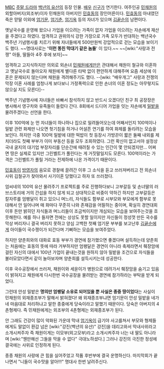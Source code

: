 [[MBC]] [[주말 드라마]] [[백년의 유산]]의 등장 인물. [[배우]] [[신구]]가 연기한다. 여주인공 [[민채원]]의 외할아버지(외조부)이자 민채원의 아버지인 [[민효동]]의 장인어른이다. [[민효동]]의 아내였던 죽은 맏딸 이외에 [[엄기문]], [[엄기춘]], [[엄기옥]] 등의 자녀가 있으며 [[김끝순]]의 남편이다. 

옛날국수를 운영해 왔으나 가업을 이으려는 가족이 없자 가업을 이으려는 자손에게 재산을 주겠다고 하였다. 엄격하고 권위의식 강한 가장으로 가족 모두가 반대하는 백년국수 백주년 기념행사를 치르기 위해 자녀들에게 500만원씩 강압적으로 걷는 모습을 보이기도 했다. ~~명대사로는 ''''이런 똥친 막대기 같은 놈들'''' 이 있다.~~ ~~[wiki:"사랑과 전쟁" 아들, 딸들아 4주 후에 보자]~~ 

엄격하고 고지식하지만 의외로 외손녀 [[민채원]]에게만은 관대해서 채원이 철규와 이혼하고 옛날국수로 돌아오자 채원에게 별다른 타박 없이 편안하게 대해주며 요즘 세상에 이혼은 문제되지 않는다며 채원을 격려해주기도 했다. --[wiki: "배우개그" 사랑과 전쟁의 막장 이혼 사례를 엄청나게 보다보니 가정폭력으로 인한 손녀의 이혼 정도는 아무렇지도 않으실 지도 모른다]--

백주년 기념행사에 자녀들은 바빠서 참석하지 않고 반드시 오겠다던 친구 최 공장장은 병사해서 영구차와 유족들이 들렀다 간다. 8회에서 드디어 가업을 잇는 자손에게 [[밀]]밭을 물려주겠다는 선언을 한다.

이후 100억에 눈 먼 자녀들이 하나하나 집으로 밀려들어오는데 어째서인지 100억이나 밀밭 관련 화제만 나오면 헛기침을 하거나 어설픈 연기를 하여 화제를 돌리려는 모습을 보인다. 하지만 극중 100억 밀밭에 대한 떡밥이 첫 등장시 가방끈이 짧은 둘째 내외를 제치더라도 첫째 부부가 이미 부동산 등을 모두 조회하였다. 그런 확신이 없고서야 설정상 국내 굴지의 대기업 부장자리를 단순간에 때려칠 수 있는 인간이 몇 안되겠지만... 어쩌면 땅은 실제로 있지만 그린벨트가 풀린다는 게 거짓말일지도 모른다. 100억이라는 가격은 그린벨트가 풀릴 거라는 전제하에 나온 가격이기 때문이다.

[[민효동]]이 [[방영자]]의 음모로 경찰에 끌려간 이후 그 소식을 듣고 쓰러져버리고 전 외손녀사위 김철규가 찾아와서 사기이혼 당했다고 하자 또 쓰러졌다. 

엄씨네의 100억 유산 물려주기 프로젝트를 주로 진행하다보니 고부갈등 및 손녀딸의 러브스토리에 거의 간섭을 하지 않게 되고 상대적으로 비중이 약하긴 하지만 고부갈등은 칼자루를 엄팽달이 쥐고 있으니 며느리, 자식들도 함부로 시부모와 부모에게 함부로 못 대해서 안 일어나며 매 화마다 꾸준히 나와 존재감을 어필하는 중이며, 확실히 경연대회 이후 돈만 밝히던 자식들과 며느리들이 조금씩이지만 개심되는 모습을 보여주는것을 흐뭇해한다. 예를 하나 들자면 전에는 상상도 못할 일이지만 자신들이 정성껏 만든 국수를 막상 버리자니 결국 버리지 못하고 양심 고백한 첫째 엄기문 부부를 보고난후 [[김끝순]]에게 아이들이 국수쟁이가 되간다며 기뻐하는 모습을 보여주었다.

하지만 양춘희와의 대화로 효동 부부가 경연에 참가했으면 좋겠다며 설득하는데 양춘희는 처음에는 효동의 뜻에 따라 거부하지만 엄팽달은 경연이 아니라 축제라면서 췌장암에 걸린 자신의 대에서 100년 가업이 끝내는것을 원하지 않아 밀밭을 조건으로 자식들을 불러모았다면서 같이 놀아보자며 양춘희를 설득시키는데 성공한다. 

이후 국수공장에서 쓰러져, 채원이와 세윤이가 병원으로 데려가서 췌장암을 숨기고 있음이 밝혀지고 채원에게 다시한번 국수공장을 물려받는 경연에 참가하라는 부탁을 받게 되었다.

그런데 안성 밀밭은 '''명의만 엄팽달 소유로 되어있을 뿐 사실은 종중 땅이었다'''는 사실이 민채원의 외재종조부가 말해서 밝혀졌다! 왜 외재종조부냐면 엄기문이 안성 밀밭을 네가 네 마음대로 처리하냐고 말한 종중에게 당숙이라고 말했기 때문이다. 당숙은 아버지의 4촌형제다. 즉 민채원에게는 외조부의 4촌형제는 외재종조부가 된다.

안 그래도 건강이 많이 악화된 가운데 막내 [[엄기옥]]이 급기야 사고를쳐서 부모와 형제들에게도 말없이 환갑 넘은 [wiki:"강진(백년의 유산)" 강진]을 데리고와서 막내사위라고 소개시켜주자 즉 채원이게는 이모부(외고모부)라고 소개시켜주자 너는 내 딸도 아니라며 [wiki:"웬만해선 그들을 막을 수 없다" 극대노하셨다.] 그러나 강진의 극진한 정성에 결국에는 사위로 인정하게 된다.

종종 채원의 사랑에 큰 힘을 실어주었고 작품 후반부에 결국 운명하신다. 마지막회가 끝나면서 "니들이 국수맛을 알아!!!" 명대사 한번 날려주신다.
